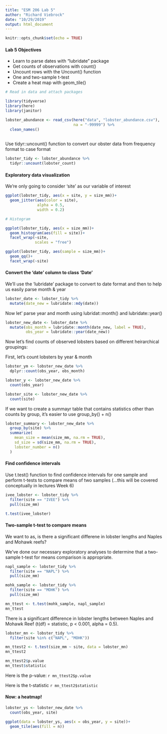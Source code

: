 ```yaml
---
title: "ESM 206 Lab 5"
author: "Richard Viebrock"
date: "10/29/2019"
output: html_document
---
```


```r
knitr::opts_chunk$set(echo = TRUE)
```

#### Lab 5 Objectives

- Learn to parse dates with "lubridate" package
- Get counts of observations with count()
- Uncount rows with the Uncount() function
- One and two-sample t-test
- Create a heat map with geom_tile()

```r

# Read in data and attach packages

library(tidyverse)
library(here)
library(janitor)

lobster_abundance <- read_csv(here("data", "lobster_abundance.csv"),
                              na = "-99999") %>% 
  clean_names()
  
```

Use tidyr::uncount() function to convert our obster data from frequency format to case format

```r
lobster_tidy <- lobster_abundance %>% 
  tidyr::uncount(lobster_count)
```

#### Exploratory data visualization

We're only going to consider 'site' as our variable of interest

```r

ggplot(lobster_tidy, aes(x = site, y = size_mm))+
  geom_jitter(aes(color = site),
              alpha = 0.5,
              width = 0.2)

# Histogram

ggplot(lobster_tidy, aes(x = size_mm))+
  geom_histogram(aes(fill = site))+
  facet_wrap(~site,
             scales = "free")

ggplot(lobster_tidy, aes(sample = size_mm))+
  geom_qq()+
  facet_wrap(~site)

```

#### Convert the 'date' column to class 'Date'

We'll use the 'lubridate' package to convert to date format and then to help us easily parse month & year

```r

lobster_date <- lobster_tidy %>% 
  mutate(date_new = lubridate::mdy(date))

```

Now let' parse year and month using lubridat::month() and lubridate::year()

```r

lobster_new_date <- lobster_date %>% 
  mutate(obs_month = lubridate::month(date_new, label = TRUE),
         obs_year = lubridate::year(date_new))

```

Now let's find counts of observed lobsters based on different heirarchical groupings:

First, let's count lobsters by year & month

```r

lobster_ym <- lobster_new_date %>% 
  dplyr::count(obs_year, obs_month)

lobster_y <- lobster_new_date %>% 
  count(obs_year)

lobster_site <- lobster_new_date %>% 
  count(site)

```

If we want to create a summayr table that contains statistics other than counts by group, it's easier to use group_by() + n()

```r

lobster_summary <- lobster_new_date %>% 
  group_by(site) %>% 
  summarize(
    mean_size = mean(size_mm, na.rm = TRUE),
    sd_size = sd(size_mm, na.rm = TRUE),
    lobster_number = n()
  )

```

#### Find confidence intervals

Use t.test() function to find confidence intervals for one sample and perform t-tests to compare means of two samples (...this will be covered conceptually in lectures Week 6)

```r

ivee_lobster <- lobster_tidy %>% 
  filter(site == "IVEE") %>% 
  pull(size_mm)

t.test(ivee_lobster)

```

#### Two-sample t-test to compare means

We want to as, is there a significant differene in lobster lengths and Naples and Mohawk reefs?

We've done our necessary exploratory analyses to determine that a two-sample t-test for means comparison is appropriate. 

```r

napl_sample <- lobster_tidy %>% 
  filter(site == "NAPL") %>% 
  pull(size_mm)

mohk_sample <- lobster_tidy %>% 
  filter(site == "MOHK") %>% 
  pull(size_mm)

mn_ttest <- t.test(mohk_sample, napl_sample)
mn_ttest

```

There is a significant difference in lobster lengths between Naples and Mohawk Reef (t(df) = statistic, p < 0.001, alpha = 0.5).

```r

lobster_mn <- lobster_tidy %>% 
  filter(site %in% c("NAPL", "MOHK"))

mn_ttest2 <- t.test(size_mm ~ site, data = lobster_mn)
mn_ttest2

mn_ttest2$p.value
mn_ttest$statistic

```

Here is the p-value: `r mn_ttest2$p.value`

Here is the t-statistic `r mn_ttest2$statistic`

#### Now: a heatmap!

```r

lobster_ys <- lobster_new_date %>% 
  count(obs_year, site)

ggplot(data = lobster_ys, aes(x = obs_year, y = site))+
  geom_tile(aes(fill = n))

```

